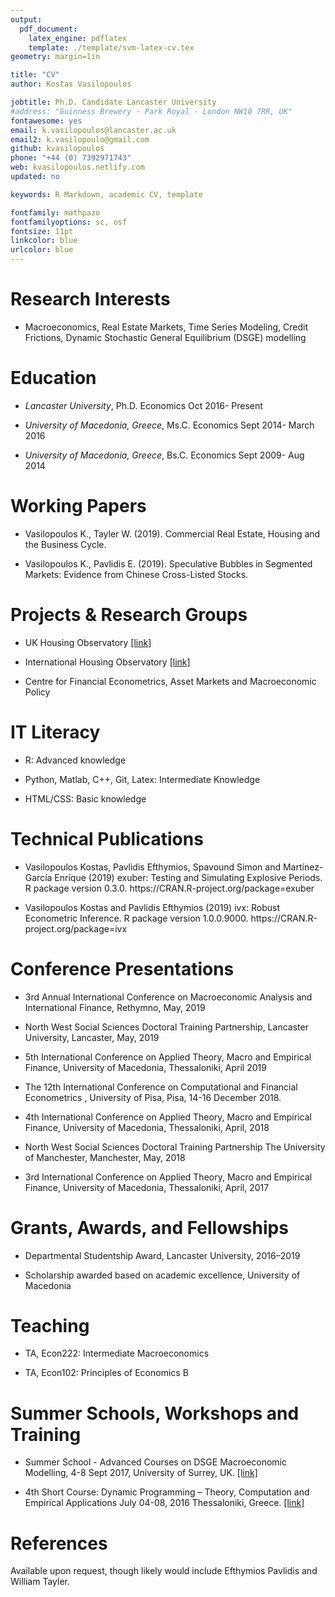 ```yaml
---
output:
  pdf_document:
    latex_engine: pdflatex
    template: ./template/svm-latex-cv.tex
geometry: margin=1in

title: "CV"
author: Kostas Vasilopoulos

jobtitle: Ph.D. Candidate Lancaster University
#address: "Guinness Brewery · Park Royal · London NW10 7RR, UK"
fontawesome: yes
email: k.vasilopoulos@lancaster.ac.uk
email2: k.vasilopoulo@gmail.com
github: kvasilopoulos
phone: "+44 (0) 7392971743"
web: kvasilopoulos.netlify.com
updated: no

keywords: R Markdown, academic CV, template

fontfamily: mathpazo
fontfamilyoptions: sc, osf
fontsize: 11pt
linkcolor: blue
urlcolor: blue
---
```


# Research Interests

* Macroeconomics,   Real  Estate  Markets,   Time  Series Modeling, Credit Frictions, Dynamic Stochastic General Equilibrium (DSGE) modelling

# Education

* *Lancaster University*, Ph.D. Economics \hfill Oct 2016- Present

* *University of Macedonia, Greece*, Ms.C. Economics \hfill Sept 2014- March 2016

* *University of Macedonia, Greece*, Bs.C. Economics \hfill Sept 2009- Aug 2014

# Working Papers

* Vasilopoulos K., Tayler W. (2019). Commercial Real Estate, Housing and the Business Cycle.

* Vasilopoulos K., Pavlidis E. (2019). Speculative Bubbles in Segmented Markets: Evidence from Chinese Cross-Listed Stocks.


# Projects & Research Groups

* UK Housing Observatory [[link]](http://www.lancaster.ac.uk/lums/economics/research/housing/)

* International Housing Observatory [[link]](https://lancs-macro.shinyapps.io/international-housing-observatory/)

* Centre for Financial Econometrics, Asset Markets and Macroeconomic Policy

# IT Literacy

* R: Advanced knowledge 

* Python, Matlab, C++, Git, Latex: Intermediate Knowledge

* HTML/CSS: Basic knowledge

# Technical Publications

*   Vasilopoulos Kostas, Pavlidis Efthymios, Spavound Simon and Martínez-García Enríque (2019) exuber: Testing and Simulating Explosive Periods. R package version 0.3.0. https://CRAN.R-project.org/package=exuber

*   Vasilopoulos Kostas and Pavlidis Efthymios (2019) ivx: Robust Econometric Inference. R package version 1.0.0.9000. https://CRAN.R-project.org/package=ivx

# Conference Presentations

* 3rd Annual International Conference on Macroeconomic Analysis and International Finance, Rethymno, May, 2019

* North West Social Sciences Doctoral Training Partnership, Lancaster University, Lancaster, May, 2019

* 5th International Conference on Applied Theory, Macro and Empirical Finance,
University of Macedonia, Thessaloniki, April 2019

* The 12th International Conference on Computational and Financial Econometrics , University of Pisa, Pisa, 14-16 December 2018.

* 4th International Conference on Applied Theory, Macro and Empirical Finance, University of Macedonia, Thessaloniki, April, 2018

* North West Social Sciences Doctoral Training Partnership The University of Manchester, Manchester, May, 2018

* 3rd International Conference on Applied Theory, Macro and Empirical Finance, University of Macedonia, Thessaloniki, April, 2017

# Grants, Awards, and Fellowships

* Departmental Studentship Award, Lancaster University, 2016–2019

* Scholarship awarded based on academic excellence, University of Macedonia

# Teaching 

 * TA, Econ222: Intermediate Macroeconomics 
 
 * TA, Econ102: Principles of Economics B

# Summer Schools, Workshops and Training

* Summer School -  Advanced Courses on DSGE Macroeconomic Modelling, 4-8 Sept 2017, University of Surrey, UK. [[link]](https://www.surrey.ac.uk/events/20180903-foundations-and-advanced-courses-dsge-macroeconomic-modelling-and-conference-summer)

* 4th Short Course: Dynamic Programming – Theory, Computation and Empirical Applications 
July 04-08, 2016 Thessaloniki, Greece. [[link]](http://sce2016.uom.gr/)


# References

Available upon request, though likely would include Efthymios Pavlidis and William Tayler.